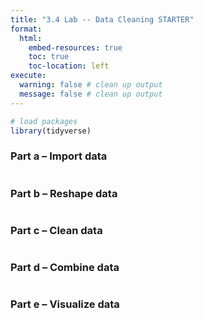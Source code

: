```yaml
---
title: "3.4 Lab -- Data Cleaning STARTER"
format:
  html:
    embed-resources: true
    toc: true
    toc-location: left
execute: 
  warning: false # clean up output
  message: false # clean up output
---
```


```r

# load packages
library(tidyverse)

```

### Part a -- Import data

```r

```

### Part b -- Reshape data

```r

```

### Part c -- Clean data

```r

```

### Part d -- Combine data

```r

```

### Part e -- Visualize data

```r

```